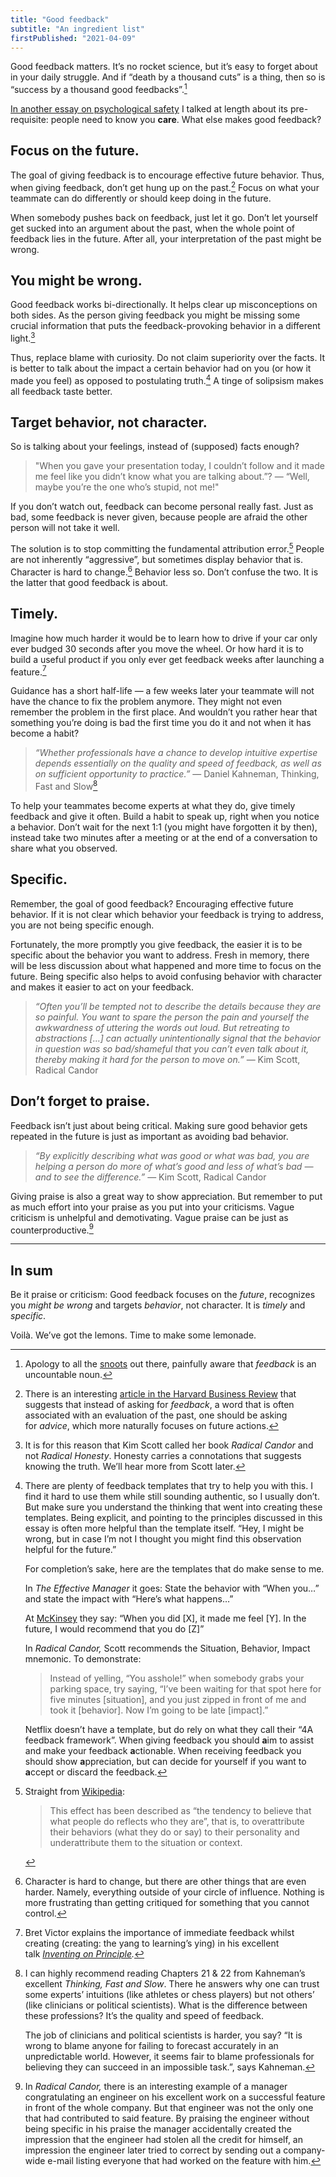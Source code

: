 ```yaml
---
title: "Good feedback"
subtitle: "An ingredient list"
firstPublished: "2021-04-09"
---
```


Good feedback matters. It’s no rocket science, but it’s easy to forget about in your daily struggle. And if “death by a thousand cuts” is a thing, then so is “success by a thousand good feedbacks”.[^1]

[^1]: Apology to all the [snoots](https://fs.blog/snootlet/) out there, painfully aware that *feedback* is an uncountable noun.

[In another essay on psychological safety](https://medium.com/luminovo/on-the-bare-necessity-of-psychological-safety-bdb34e311b8c) I talked at length about its pre-requisite: people need to know you **care**. What else makes good feedback?

## Focus on the future.

The goal of giving feedback is to encourage effective future behavior. Thus, when giving feedback, don’t get hung up on the past.[^2] Focus on what your teammate can do differently or should keep doing in the future.

[^2]: There is an interesting [article in the Harvard Business Review](https://hbr.org/2019/09/why-asking-for-advice-is-more-effective-than-asking-for-feedback) that suggests that instead of asking for *feedback*, a word that is often associated with an evaluation of the past, one should be asking for *advice*, which more naturally focuses on future actions.

When somebody pushes back on feedback, just let it go. Don’t let yourself get sucked into an argument about the past, when the whole point of feedback lies in the future. After all, your interpretation of the past might be wrong.

## You might be wrong.

Good feedback works bi-directionally. It helps clear up misconceptions on both sides. As the person giving feedback you might be missing some crucial information that puts the feedback-provoking behavior in a different light.[^3]

[^3]: It is for this reason that Kim Scott called her book *Radical Candor* and not *Radical Honesty*. Honesty carries a connotations that suggests knowing the truth. We’ll hear more from Scott later.

Thus, replace blame with curiosity. Do not claim superiority over the facts. It is better to talk about the impact a certain behavior had on you (or how it made you feel) as opposed to postulating truth.[^4] A tinge of solipsism makes all feedback taste better.

[^4]:
    There are plenty of feedback templates that try to help you with this. I find it hard to use them while still sounding authentic, so I usually don’t. But make sure you understand the thinking that went into creating these templates. Being explicit, and pointing to the principles discussed in this essay is often more helpful than the template itself. “Hey, I might be wrong, but in case I’m not I thought you might find this observation helpful for the future.”

    For completion’s sake, here are the templates that do make sense to me.

    In *The Effective Manager* it goes: State the behavior with “When you…” and state the impact with “Here’s what happens…”

    At [McKinsey](http://workingwithmckinsey.blogspot.com/2012/11/giving-mckinsey-style-feedback-model.html) they say: “When you did [X], it made me feel [Y]. In the future, I would recommend that you do [Z]”

    In *Radical Candor,* Scott recommends the Situation, Behavior, Impact mnemonic. To demonstrate:

    > Instead of yelling, “You asshole!” when somebody grabs your parking space, try saying, “I’ve been waiting for that spot here for five minutes [situation], and you just zipped in front of me and took it [behavior]. Now I’m going to be late [impact].”

    Netflix doesn’t have a template, but do rely on what they call their “4A feedback framework”. When giving feedback you should **a**im to assist and make your feedback **a**ctionable. When receiving feedback you should show **a**ppreciation, but can decide for yourself if you want to **a**ccept or discard the feedback.

## Target behavior, not character.

So is talking about your feelings, instead of (supposed) facts enough?

> "When you gave your presentation today, I couldn’t follow and it made me feel like you didn’t know what you are talking about.”? — “Well, maybe you’re the one who’s stupid, not me!"

If you don’t watch out, feedback can become personal really fast. Just as bad, some feedback is never given, because people are afraid the other person will not take it well.

The solution is to stop committing the fundamental attribution error.[^5] People are not inherently “aggressive”, but sometimes display behavior that is. Character is hard to change.[^6] Behavior less so. Don’t confuse the two. It is the latter that good feedback is about.

[^5]:
    Straight from [Wikipedia](https://en.wikipedia.org/wiki/Fundamental_attribution_error):

    > This effect has been described as “the tendency to believe that what people do reflects who they are”, that is, to overattribute their behaviors (what they do or say) to their personality and underattribute them to the situation or context.

[^6]: Character is hard to change, but there are other things that are even harder. Namely, everything outside of your circle of influence. Nothing is more frustrating than getting critiqued for something that you cannot control.

## Timely.

Imagine how much harder it would be to learn how to drive if your car only ever budged 30 seconds after you move the wheel. Or how hard it is to build a useful product if you only ever get feedback weeks after launching a feature.[^7]

[^7]: Bret Victor explains the importance of immediate feedback whilst creating (creating: the yang to learning’s ying) in his excellent talk [_Inventing on Principle_](https://vimeo.com/36579366)_._

Guidance has a short half-life — a few weeks later your teammate will not have the chance to fix the problem anymore. They might not even remember the problem in the first place. And wouldn’t you rather hear that something you’re doing is bad the first time you do it and not when it has become a habit?

> _“Whether professionals have a chance to develop intuitive expertise depends essentially on the quality and speed of feedback, as well as on sufficient opportunity to practice.”_ — Daniel Kahneman, Thinking, Fast and Slow[^8]

[^8]:
    I can highly recommend reading Chapters 21 & 22 from Kahneman’s excellent *Thinking, Fast and Slow*. There he answers why one can trust some experts’ intuitions (like athletes or chess players) but not others’ (like clinicians or political scientists). What is the difference between these professions? It’s the quality and speed of feedback.

    The job of clinicians and political scientists is harder, you say? “It is wrong to blame anyone for failing to forecast accurately in an unpredictable world. However, it seems fair to blame professionals for believing they can succeed in an impossible task.”, says Kahneman.

To help your teammates become experts at what they do, give timely feedback and give it often. Build a habit to speak up, right when you notice a behavior. Don’t wait for the next 1:1 (you might have forgotten it by then), instead take two minutes after a meeting or at the end of a conversation to share what you observed.

## Specific.

Remember, the goal of good feedback? Encouraging effective future behavior. If it is not clear which behavior your feedback is trying to address, you are not being specific enough.

Fortunately, the more promptly you give feedback, the easier it is to be specific about the behavior you want to address. Fresh in memory, there will be less discussion about what happened and more time to focus on the future. Being specific also helps to avoid confusing behavior with character and makes it easier to act on your feedback.

> _“Often you’ll be tempted not to describe the details because they are so painful. You want to spare the person the pain and yourself the awkwardness of uttering the words out loud. But retreating to abstractions […] can actually unintentionally signal that the behavior in question was so bad/shameful that you can’t even talk about it, thereby making it hard for the person to move on.”_ — Kim Scott, Radical Candor

## Don’t forget to praise.

Feedback isn’t just about being critical. Making sure good behavior gets repeated in the future is just as important as avoiding bad behavior.

> _“By explicitly describing what was good or what was bad, you are helping a person do more of what’s good and less of what’s bad — and to see the difference.”_ — Kim Scott, Radical Candor

Giving praise is also a great way to show appreciation. But remember to put as much effort into your praise as you put into your criticisms. Vague criticism is unhelpful and demotivating. Vague praise can be just as counterproductive.[^9]

[^9]: In *Radical Candor,* there is an interesting example of a manager congratulating an engineer on his excellent work on a successful feature in front of the whole company. But that engineer was not the only one that had contributed to said feature. By praising the engineer without being specific in his praise the manager accidentally created the impression that the engineer had stolen all the credit for himself, an impression the engineer later tried to correct by sending out a company-wide e-mail listing everyone that had worked on the feature with him.

---

## In sum

Be it praise or criticism: Good feedback focuses on the _future_, recognizes you _might be wrong_ and targets _behavior_, not character. It is _timely_ and _specific_.

Voilà. We’ve got the lemons. Time to make some lemonade.
